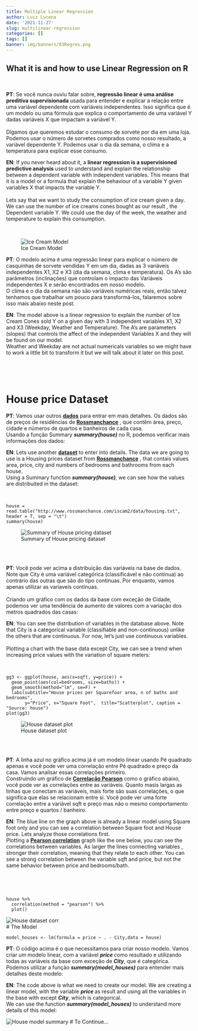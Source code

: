 ```yaml
---
title: Multiple Linear Regression
author: Luiz Lucena
date: '2021-11-27'
slug: multilinear-regression
categories: []
tags: []
banner: img/banners/03Regres.png
---
```



## What it is and how to use Linear Regression on R
<br />

<div class = "row">
<div class = "col-md-6">
**PT**: Se você nunca ouviu falar sobre, **regressão linear é uma análise preditiva supervisionada**  usada para entender e explicar a relação entre uma variável dependente com variáveis independentes. Isso significa que é um modelo ou uma fórmula que explica o comportamento de uma variável Y dadas variáveis X que impactam a variável Y.
<br /><br />Digamos que queremos estudar o consumo de sorvete por dia em uma loja. Podemos usar o número de sorvetes comprados como nosso resultado, a variável dependente Y. Podemos usar o dia da semana, o clima e a temperatura para explicar esse consumo.
</div>
<div class = "col-md-6">
**EN**: If you never heard about it, a **linear regression is a supervisioned predictive analysis** used to understand and explain the relationship between a dependent variable with independent variables. This means that it is a model or a formula that explain the behaviour of a variable Y given variables X that impacts the variable Y. 
<br />
<br />
Lets say that we want to study the consumption of ice cream given a day. We can use the number of ice creams cones bought as our result , the Dependent variable Y. We could use the day of the week, the weather and temperature to explain this consumption.
<br />
</div>
</div>
<br />

![Ice Cream Model](img/IceCreamReg.png)

<div class = "row">
<div class = "col-md-6">
**PT**: O modelo acima é uma regressão linear para explicar o número de casquinhas de sorvete vendidas Y em um dia, dadas as 3 variáveis independentes X1, X2 e X3 (dia da semana, clima e temperatura). Os A's são parâmetros (inclinações) que controlam o impacto das Variáveis independentes X e serão encontrados em nosso modelo.
<br />O clima e o dia da semana não são variáveis numéricas reais, então talvez tenhamos que trabalhar um pouco para transformá-los, falaremos sobre isso mais abaixo neste post.
</div>
<div class = "col-md-6">
**EN**: The model above is a linear regression to explain the number of Ice Cream Cones sold Y on a given day with  3 independent variables X1, X2 and X3 (Weekday, Weather and Temperature). The A's are parameters (slopes) that controls the affect of the independent Variables X and they will be found on our model.
<br />Weather and Weekday are not actual numericals variables so we might have to work a little bit to transform it but we will talk about it later on this post.

<br />
</div>
</div>
<br />




# House price Dataset


<div class = "row">
<div class = "col-md-6">
**PT**: Vamos usar outros **[dados](http://www.rossmanchance.com/iscam2/data/housing.txt)** para entrar em mais detalhes. Os dados são de preços de residências de **[Rossmanchance](http://www.rossmanchance.com/iscam2/)** , que contêm área, preço, cidade e números de quartos e banheiros de cada casa.
<br />Usando a função Summary ***summary(house)*** no R, podemos verificar mais informações dos dados:
</div>
<div class = "col-md-6">
**EN**: Lets use another **[dataset](http://www.rossmanchance.com/iscam2/data/housing.txt)** to enter into details. The data we are going to use is a Housing prices dataset from **[Rossmanchance](http://www.rossmanchance.com/iscam2/)** , that contais values area, price, city and numbers of bedrooms and bathrooms from each house.
<br />Using a Summary function ***summary(house)***, we can see how the values are distribuited in the dataset:

<br />
</div>
</div>

```
house = read.table("http://www.rossmanchance.com/iscam2/data/housing.txt", header = T, sep = "\t")
summary(house)
```

![Summary of House pricing dataset](img/Summary_1.png)

<br />
<br />
<div class = "row">
<div class = "col-md-6">
**PT**: Você pode ver acima a distribuição das variáveis na base de dados. Note que City é uma variável categórica (classificável e não continua) ao contrário das outras que são do tipo continuas. Por enquanto, vamos apenas utilizar as variaveis contínuas.
<br /><br />  Criando um gráfico com os dados da base com exceção de Cidade, podemos ver uma tendência de aumento de valores com a variação dos metros quadrados das casas:
</div>
<div class = "col-md-6">
**EN**: You can see the distribution of variables in the database above. Note that City is a categorical variable (classifiable and non-continuous) unlike the others that are continuous. For now, let's just use  continuous variables.<br /> 
<br /> Plotting a chart with the base data except City, we can see a trend when increasing price values with the variation of square meters:

<br />
</div>
</div>

```
gg3 <- ggplot(house, aes(x=sqft, y=price)) + 
  geom_point(aes(col=bedrooms, size=baths)) + 
  geom_smooth(method="lm", se=F) + 
  labs(subtitle="House prices per Squarefoor area, n of baths and bedrooms", 
       y="Price", x="Square Foot",  title="Scatterplot", caption = "Source: house")
plot(gg3)
```

![House dataset plot](img/Rplotscatter1.png)


<br />
<br />
<div class = "row">
<div class = "col-md-6">
**PT**: A linha azul no gráfico acima já é um modelo linear usando Pé quadrado apenas e você pode ver uma correlação entre Pé quadrado e preço da casa. Vamos analisar essas correlações primeiro. 
<br />Construindo um gráfico de **[Correlação Pearson](https://www.statisticshowto.com/probability-and-statistics/correlation-coefficient-formula/)** como o gráfico abaixo, você pode ver as correlações entre as variáveis. Quanto masis largas as linhas que conectam as variáveis, mais forte são suas correlações, o que significa que elas se relacionam entre si. Você pode ver uma forte correlação entre a variável sqft e preço mas não o mesmo comportamento entre preço e quartos / banheiro.
</div>
<div class = "col-md-6">
**EN**:  The blue line on the graph above is already a linear model using Square foot only and you can see a correlation between Square foot and House price. Lets analyze those correlations first.
<br />Plotting a **[Pearson correlation](https://www.statisticshowto.com/probability-and-statistics/correlation-coefficient-formula/)**  graph like the one below, you can see the correlations between variables. As larger  the lines connecting variables , stronger their correlation, meaning that they relate to each other. You can see a strong correlation between the variable sqft and price, but not the same behavior between price and bedrooms/bath.

<br />
</div>
</div>
<br />


```
house %>%
  correlation(method = "pearson") %>%
  plot()
```

![House dataset corr](img/Rplotcorr1.png)
<br />
# The Model

```
model_houses <- lm(formula = price ~ . - City,data = house)
```
<div class = "row">
<div class = "col-md-6">
**PT**:  O código acima é o que necessitamos para criar nosso modelo. Vamos criar um modelo linear, com a variável  ***price *** como resultado e utilizando todas as variáveis da base com exceção de ***City***, que é categórica.<br /> Podemos utilizar a função  ***summary(model_houses) *** para entender mais detalhes deste modelo:
</div>
<div class = "col-md-6">
**EN**:  The code above is what we need to create our model. We are creating a linear model, with the variable ***price *** as result and using all the variables in the base with  except ***City***, which is categorical.<br /> We can use the function ***summary(model_houses)*** to understand more details of this model:
</div>
</div>


![House model summary](img/RModelSummary.png)
# To Continue...
